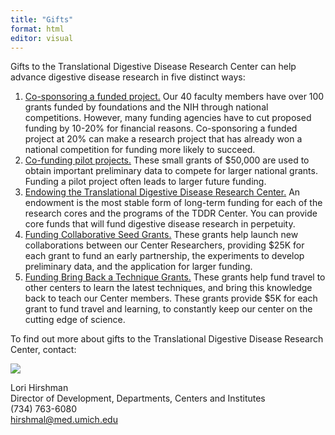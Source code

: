 ```yaml
---
title: "Gifts"
format: html
editor: visual
---
```


Gifts to the Translational Digestive Disease Research Center can help advance digestive disease research in five distinct ways:

1.  [Co-sponsoring a funded project.]{.underline} Our 40 faculty members have over 100 grants funded by foundations and the NIH through national competitions. However, many funding agencies have to cut proposed funding by 10-20% for financial reasons. Co-sponsoring a funded project at 20% can make a research project that has already won a national competition for funding more likely to succeed.
2.  [Co-funding pilot projects.]{.underline} These small grants of \$50,000 are used to obtain important preliminary data to compete for larger national grants. Funding a pilot project often leads to larger future funding.
3.  [Endowing the Translational Digestive Disease Research Center.]{.underline} An endowment is the most stable form of long-term funding for each of the research cores and the programs of the TDDR Center. You can provide core funds that will fund digestive disease research in perpetuity.
4.  [Funding Collaborative Seed Grants.]{.underline} These grants help launch new collaborations between our Center Researchers, providing \$25K for each grant to fund an early partnership, the experiments to develop preliminary data, and the application for larger funding.
5.  [Funding Bring Back a Technique Grants.]{.underline} These grants help fund travel to other centers to learn the latest techniques, and bring this knowledge back to teach our Center members. These grants provide \$5K for each grant to fund travel and learning, to constantly keep our center on the cutting edge of science.

To find out more about gifts to the Translational Digestive Disease Research Center, contact:

![](images/LoriHirshman.png)

Lori Hirshman\
Director of Development, Departments, Centers and Institutes\
(734) 763-6080\
[hirshmal\@med.umich.edu](mailto:hirshmal@med.umich.edu)
